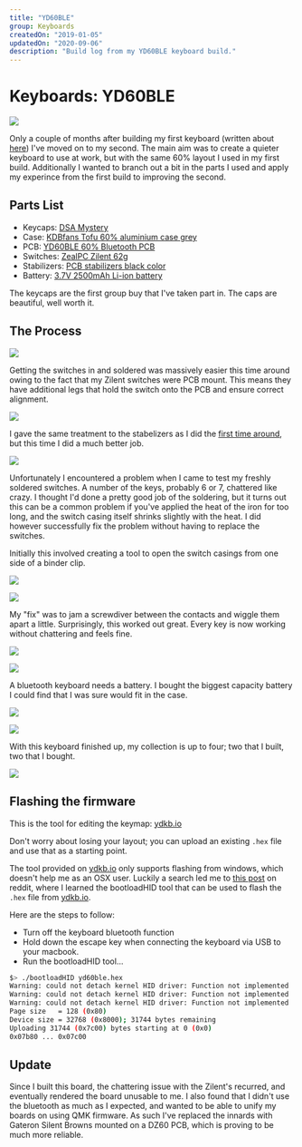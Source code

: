 ```yaml
---
title: "YD60BLE"
group: Keyboards
createdOn: "2019-01-05"
updatedOn: "2020-09-06"
description: "Build log from my YD60BLE keyboard build."
---
```


# Keyboards: YD60BLE

![](flickr://45893538514)

Only a couple of months after building my first keyboard (written about [here](/keyboard/first-build.html)) I've moved on to my second. The main aim was to create a quieter keyboard to use at work, but with the same 60% layout I used in my first build. Additionally I wanted to branch out a bit in the parts I used and apply my experince from the first build to improving the second.

## Parts List

- Keycaps: [DSA Mystery](https://mykeyboard.eu/catalogue/dsa-mystery-alpha-1_539/)
- Case: [KDBfans Tofu 60% aluminium case grey](https://kbdfans.cn/collections/60-layout-case/products/kbdfans-tofu-60-aluminum-case?variant=13389974569018)
- PCB: [YD60BLE 60% Bluetooth PCB](https://kbdfans.cn/collections/60/products/yd60ble-v1-60-bluetooth-customized-mechanical-keyboard-pcb)
- Switches: [ZealPC Zilent 62g](https://zealpc.net/collections/switches/products/zilents)
- Stabilizers: [PCB stabilizers black color](https://kbdfans.cn/products/pcb-stabilizers-black-color)
- Battery: [3.7V 2500mAh Li-ion battery](https://www.amazon.co.uk/gp/product/B07DMCNXQK)

The keycaps are the first group buy that I've taken part in. The caps are beautiful, well worth it.

## The Process

![](flickr://45893502794)

Getting the switches in and soldered was massively easier this time around owing to the fact that my Zilent switches were PCB mount. This means they have additional legs that hold the switch onto the PCB and ensure correct alignment.

![](flickr://31676571097)

I gave the same treatment to the stabelizers as I did the [first time around](/keyboard/first-build.html), but this time I did a much better job.

![](flickr://45703307835)

Unfortunately I encountered a problem when I came to test my freshly soldered switches. A number of the keys, probably 6 or 7, chattered like crazy. I thought I'd done a pretty good job of the soldering, but it turns out this can be a common problem if you've applied the heat of the iron for too long, and the switch casing itself shrinks slightly with the heat. I did however successfully fix the problem without having to replace the switches.

Initially this involved creating a tool to open the switch casings from one side of a binder clip.

![](flickr://46565863972)

![](flickr://46565863512)

My "fix" was to jam a screwdiver between the contacts and wiggle them apart a little. Surprisingly, this worked out great. Every key is now working without chattering and feels fine.

![](flickr://39653059523)

![](flickr://45703324015)

A bluetooth keyboard needs a battery. I bought the biggest capacity battery I could find that I was sure would fit in the case.

![](flickr://45893533324)

![](flickr://45893531454)

With this keyboard finished up, my collection is up to four; two that I built, two that I bought.

![](flickr://45893537274)

## Flashing the firmware

This is the tool for editing the keymap: [ydkb.io](http://ydkb.io)

Don't worry about losing your layout; you can upload an existing `.hex` file and use that as a starting point.

The tool provided on [ydkb.io](http://ydkb.io) only supports flashing from windows, which doesn't help me as an OSX user. Luckily a search led me to [this post](https://www.reddit.com/r/MechanicalKeyboards/comments/8j62vh/programming_yd60ble_using_macos/) on reddit, where I learned the bootloadHID tool that can be used to flash the `.hex` file from [ydkb.io](http://ydkb.io).

Here are the steps to follow:

- Turn off the keyboard bluetooth function
- Hold down the escape key when connecting the keyboard via USB to your macbook.
- Run the bootloadHID tool...

```bash
$> ./bootloadHID yd60ble.hex
Warning: could not detach kernel HID driver: Function not implemented
Warning: could not detach kernel HID driver: Function not implemented
Warning: could not detach kernel HID driver: Function not implemented
Page size   = 128 (0x80)
Device size = 32768 (0x8000); 31744 bytes remaining
Uploading 31744 (0x7c00) bytes starting at 0 (0x0)
0x07b80 ... 0x07c00
```

## Update

Since I built this board, the chattering issue with the Zilent's recurred, and eventually rendered the board unusable to me. I also found that I didn't use the bluetooth as much as I expected, and wanted to be able to unify my boards on using QMK firmware. As such I've replaced the innards with Gateron Silent Browns mounted on a DZ60 PCB, which is proving to be much more reliable.
